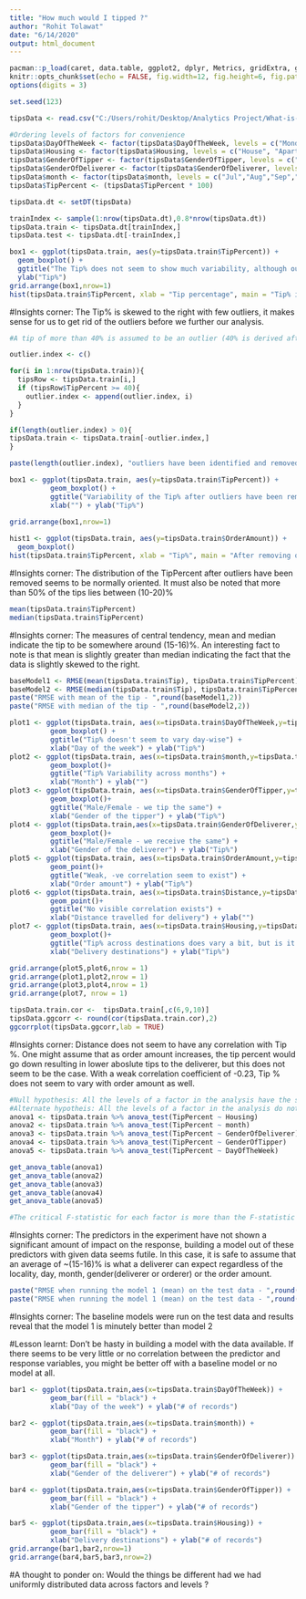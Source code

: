 ```yaml
---
title: "How much would I tipped ?"
author: "Rohit Tolawat"
date: "6/14/2020"
output: html_document
---
```


```r
pacman::p_load(caret, data.table, ggplot2, dplyr, Metrics, gridExtra, ggcorrplot,rstatix)
knitr::opts_chunk$set(echo = FALSE, fig.width=12, fig.height=6, fig.path = 'Figs/')
options(digits = 3)
```

```r
set.seed(123)

tipsData <- read.csv("C:/Users/rohit/Desktop/Analytics Project/What-is-my-tip/Tip-dataset.csv")

#Ordering levels of factors for convenience
tipsData$DayOfTheWeek <- factor(tipsData$DayOfTheWeek, levels = c("Monday","Tuesday","Wednesday","Thursday","Friday","Saturday","Sunday"),labels = c("Mon","Tue","Wed","Thu","Fri","Sat","Sun"))
tipsData$Housing <- factor(tipsData$Housing, levels = c("House", "Apartment", "Hotel", "Business"))
tipsData$GenderOfTipper <- factor(tipsData$GenderOfTipper, levels = c("Female","Male"))
tipsData$GenderOfDeliverer <- factor(tipsData$GenderOfDeliverer, levels = c("Female","Male"))
tipsData$month <- factor(tipsData$month, levels = c("Jul","Aug","Sep","Oct","Nov"))
tipsData$TipPercent <- (tipsData$TipPercent * 100)

tipsData.dt <- setDT(tipsData)
```


```r
trainIndex <- sample(1:nrow(tipsData.dt),0.8*nrow(tipsData.dt))
tipsData.train <- tipsData.dt[trainIndex,]
tipsData.test <- tipsData.dt[-trainIndex,]

```

```r
box1 <- ggplot(tipsData.train, aes(y=tipsData.train$TipPercent)) +
  geom_boxplot() +
  ggtitle("The Tip% does not seem to show much variability, although outliers exist") + 
  ylab("Tip%")
grid.arrange(box1,nrow=1)
hist(tipsData.train$TipPercent, xlab = "Tip percentage", main = "Tip% is concentrated in (0-30)% bracket with few outliers")
```
#Insights corner: The Tip% is skewed to the right with few outliers, it makes sense for us to get rid of the outliers before we further our analysis.

```r

#A tip of more than 40% is assumed to be an outlier (40% is derived after looking at the distribution above)

outlier.index <- c()

for(i in 1:nrow(tipsData.train)){
  tipsRow <- tipsData.train[i,]
  if (tipsRow$TipPercent >= 40){
    outlier.index <- append(outlier.index, i)
  }
}

if(length(outlier.index) > 0){
tipsData.train <- tipsData.train[-outlier.index,]
}

paste(length(outlier.index), "outliers have been identified and removed from the dataset")
```

```r
box1 <- ggplot(tipsData.train, aes(y=tipsData.train$TipPercent)) +
          geom_boxplot() +
          ggtitle("Variability of the Tip% after outliers have been removed") +
          xlab("") + ylab("Tip%")
      
grid.arrange(box1,nrow=1)

hist1 <- ggplot(tipsData.train, aes(y=tipsData.train$OrderAmount)) +
  geom_boxplot()
hist(tipsData.train$TipPercent, xlab = "Tip%", main = "After removing outliers from dataset, distribution seems normal")
```
#Insights corner: The distribution of the TipPercent after outliers have been removed seems to be normally oriented. It must also be noted that more than 50% of the tips lies between (10-20)%

```r

mean(tipsData.train$TipPercent)
median(tipsData.train$TipPercent)
```
#Insights corner: The measures of central tendency, mean and median indicate the tip to be somewhere around (15-16)%. An interesting fact to note is that mean is slightly greater than median indicating the fact that the data is slightly skewed to the right.


```r
baseModel1 <- RMSE(mean(tipsData.train$Tip), tipsData.train$TipPercent)
baseModel2 <- RMSE(median(tipsData.train$Tip), tipsData.train$TipPercent)
paste("RMSE with mean of the tip - ",round(baseModel1,2))
paste("RMSE with median of the tip - ",round(baseModel2,2))
```

```r


plot1 <- ggplot(tipsData.train, aes(x=tipsData.train$DayOfTheWeek,y=tipsData.train$TipPercent))+
          geom_boxplot() +
          ggtitle("Tip% doesn't seem to vary day-wise") + 
          xlab("Day of the week") + ylab("Tip%")
plot2 <- ggplot(tipsData.train, aes(x=tipsData.train$month,y=tipsData.train$TipPercent)) +
          geom_boxplot()+
          ggtitle("Tip% Variability across months") + 
          xlab("Month") + ylab("")
plot3 <- ggplot(tipsData.train, aes(x=tipsData.train$GenderOfTipper,y=tipsData.train$TipPercent)) +
          geom_boxplot()+
          ggtitle("Male/Female - we tip the same") + 
          xlab("Gender of the tipper") + ylab("Tip%")
plot4 <- ggplot(tipsData.train,aes(x=tipsData.train$GenderOfDeliverer,y=tipsData.train$TipPercent)) + 
          geom_boxplot()+
          ggtitle("Male/Female - we receive the same") + 
          xlab("Gender of the deliverer") + ylab("Tip%")
plot5 <- ggplot(tipsData.train, aes(x=tipsData.train$OrderAmount,y=tipsData.train$TipPercent)) +
          geom_point()+
          ggtitle("Weak, -ve correlation seem to exist") + 
          xlab("Order amount") + ylab("Tip%")
plot6 <- ggplot(tipsData.train, aes(x=tipsData.train$Distance,y=tipsData.train$TipPercent)) +
          geom_point()+
          ggtitle("No visible correlation exists") + 
          xlab("Distance travelled for delivery") + ylab("")
plot7 <- ggplot(tipsData.train, aes(x=tipsData.train$Housing,y=tipsData.train$TipPercent)) +
          geom_boxplot()+
          ggtitle("Tip% across destinations does vary a bit, but is it significant ?") + 
          xlab("Delivery destinations") + ylab("Tip%")

grid.arrange(plot5,plot6,nrow = 1)
grid.arrange(plot1,plot2,nrow = 1)
grid.arrange(plot3,plot4,nrow = 1)
grid.arrange(plot7, nrow = 1)
```

```r
tipsData.train.cor <-  tipsData.train[,c(6,9,10)]
tipsData.ggcorr <- round(cor(tipsData.train.cor),2)
ggcorrplot(tipsData.ggcorr,lab = TRUE)
```
#Insights corner: Distance does not seem to have any correlation with Tip %. One might assume that as order amount increases, the tip percent would go down resulting in lower aboslute tips to the deliverer, but this does not seem to be the case. With a weak correlation coefficient of -0.23, Tip % does not seem to vary with order amount as well.

```r

#Null hypothesis: All the levels of a factor in the analysis have the same average Tip %
#Alternate hypotheis: All the levels of a factor in the analysis do not have the same average Tip %
anova1 <- tipsData.train %>% anova_test(TipPercent ~ Housing)
anova2 <- tipsData.train %>% anova_test(TipPercent ~ month)
anova3 <- tipsData.train %>% anova_test(TipPercent ~ GenderOfDeliverer)
anova4 <- tipsData.train %>% anova_test(TipPercent ~ GenderOfTipper)
anova5 <- tipsData.train %>% anova_test(TipPercent ~ DayOfTheWeek)

get_anova_table(anova1)
get_anova_table(anova2)
get_anova_table(anova3)
get_anova_table(anova4)
get_anova_table(anova5)

#The critical F-statistic for each factor is more than the F-statistic obtained from the experiment, leading for us to not reject the null hypothesis i.e. the average Tip % does not vary across the levels of a given factor.
```

#Insights corner: The predictors in the experiment have not shown a significant amount of impact on the response, building a model out of these predictors with given data seems futile. In this case, it is safe to assume that an average of ~(15-16)% is what a deliverer can expect regardless of the locality, day, month, gender(deliverer or orderer) or the order amount.

```r
paste("RMSE when running the model 1 (mean) on the test data - ",round(RMSE(baseModel1,tipsData.test$TipPercent),2))
paste("RMSE when running the model 1 (mean) on the test data - ",round(RMSE(baseModel2,tipsData.test$TipPercent),2))
```
#Insights corner: The baseline models were run on the test data and results reveal that the model 1 is minutely better than model 2

#Lesson learnt: Don't be hasty in building a model with the data available. If there seems to be very little or no correlation between the predictor and response variables, you might be better off with a baseline model or no model at all.
```r
bar1 <- ggplot(tipsData.train,aes(x=tipsData.train$DayOfTheWeek)) +
          geom_bar(fill = "black") +
          xlab("Day of the week") + ylab("# of records")

bar2 <- ggplot(tipsData.train,aes(x=tipsData.train$month)) +
          geom_bar(fill = "black") +
          xlab("Month") + ylab("# of records")

bar3 <- ggplot(tipsData.train,aes(x=tipsData.train$GenderOfDeliverer)) +
          geom_bar(fill = "black") +
          xlab("Gender of the deliverer") + ylab("# of records")

bar4 <- ggplot(tipsData.train,aes(x=tipsData.train$GenderOfTipper)) +
          geom_bar(fill = "black") +
          xlab("Gender of the tipper") + ylab("# of records")

bar5 <- ggplot(tipsData.train,aes(x=tipsData.train$Housing)) +
          geom_bar(fill = "black") +
          xlab("Delivery destinations") + ylab("# of records")
grid.arrange(bar1,bar2,nrow=1)
grid.arrange(bar4,bar5,bar3,nrow=2)

```
#A thought to ponder on: Would the things be different had we had uniformly distributed data across factors and levels ?


